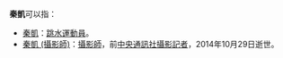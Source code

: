 '''秦凱'''可以指：
*[[秦凱|秦凱]]：[[跳水|跳水]][[運動員|運動員]]。
*[[秦凱_(攝影師)|秦凱 (攝影師)]]：[[攝影師|攝影師]]，前[[中央通訊社|中央通訊社]][[攝影記者|攝影記者]]，2014年10月29日逝世。
{{消歧义|kai|Cat=二字秦姓人名消歧义}}